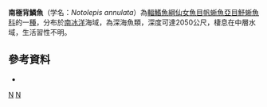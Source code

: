 {{Speciesbox 
| taxon = Notolepis annulata
| status = NE
| status_system = IUCN3.1
| authority = [[Post|Post]], 1978
| synonyms = 
}}

'''南極背鱗魚'''（学名：''Notolepis annulata''）為[[輻鰭魚綱|輻鰭魚綱]][[仙女魚目|仙女魚目]][[帆蜥魚亞目|帆蜥魚亞目]][[魣蜥魚科|魣蜥魚科]]的一[[種|種]]，分布於[[南冰洋|南冰洋]]海域，為深海魚類，深度可達2050公尺，棲息在中層水域，生活習性不明。

==參考資料==
*{{FishBase_species|genus=Notolepis|species=annulata |year=2016|month=7}}

{{Taxonbar|from=Q2412315}}

[[Category:背鱗魚屬|N]]
[[Category:1978年描述的鱼类|N]]